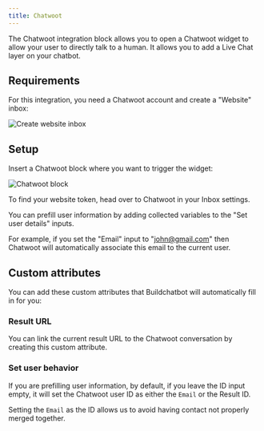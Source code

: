 ```yaml
---
title: Chatwoot
---
```


The Chatwoot integration block allows you to open a Chatwoot widget to allow your user to directly talk to a human. It allows you to add a Live Chat layer on your chatbot.

## Requirements

For this integration, you need a Chatwoot account and create a "Website" inbox:

<Frame>
  <img
    src="/images/blocks/integrations/chatwoot/website-inbox.png"
    alt="Create website inbox"
  />
</Frame>

## Setup

Insert a Chatwoot block where you want to trigger the widget:

<Frame>
  <img
    src="/images/blocks/integrations/chatwoot/options.png"
    alt="Chatwoot block"
  />
</Frame>

To find your website token, head over to Chatwoot in your Inbox settings.

You can prefill user information by adding collected variables to the "Set user details" inputs.

For example, if you set the "Email" input to "john@gmail.com" then Chatwoot will automatically associate this email to the current user.

## Custom attributes

You can add these custom attributes that Buildchatbot will automatically fill in for you:

### Result URL

You can link the current result URL to the Chatwoot conversation by creating this custom attribute.

### Set user behavior

If you are prefilling user information, by default, if you leave the ID input empty, it will set the Chatwoot user ID as either the `Email` or the Result ID.

Setting the `Email` as the ID allows us to avoid having contact not properly merged together.
